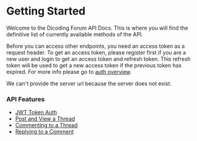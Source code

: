 # Getting Started

Welcome to the Dicoding Forum API Docs. This is where you will find the
definitive list of currently available methods of the API.

Before you can access other endpoints, you need an access token as a request
header. To get an access token, please register first if you are a new user and
login to get an access token and refresh token. This refresh token will be used
to get a new access token if the previous token has expired. For more info
please go to [auth overview](api/auth/overview).

<Info>We can't provide the server url because the server does not exist.</Info>

### API Features

- [JWT Token Auth](/api/auth/overview)
- [Post and View a Thread](/api/threads/post)
- [Commenting to a Thread](/api/threads/comments/post)
- [Replying to a Comment](/api/threads/comments/replies/post)
